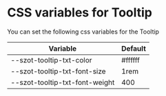 
<Meta title="Components/Tooltip/CSS Variables" />

# CSS variables for Tooltip

You can set the following css variables for the Tooltip

| Variable                       | Default                         |
| ------------------------------ | ------------------------------- |
| --szot-tooltip-txt-color       | #ffffff                         |
| --szot-tooltip-txt-font-size   | 1rem                            |
| --szot-tooltip-txt-font-weight | 400                             |
